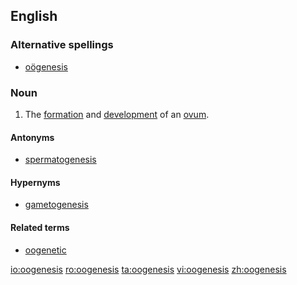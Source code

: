 ==English==
{{wikipedia}}
===Alternative spellings===
*[[oögenesis]]

===Noun===
{{en-noun|-}}

# {{biology}} The [[formation]] and [[development]] of an [[ovum]].

====Antonyms====
* [[spermatogenesis]]

====Hypernyms====
* [[gametogenesis]]

====Related terms====
* [[oogenetic]]

[[io:oogenesis]]
[[ro:oogenesis]]
[[ta:oogenesis]]
[[vi:oogenesis]]
[[zh:oogenesis]]